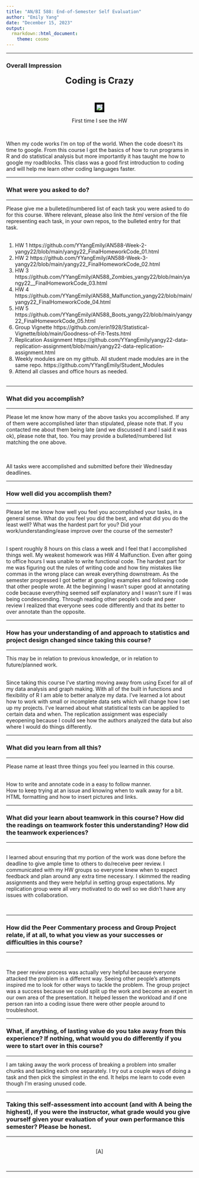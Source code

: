 ```yaml
---
title: "AN/BI 588: End-of-Semester Self Evaluation"
author: "Emily Yang"
date: "December 15, 2023"
output: 
  rmarkdown::html_document:
    theme: cosmo
---
```


***
### Overall Impression
<center>

<font size="+2"><b>Coding is Crazy</b></font></center><br>

<center><p><img src="https://gifdb.com/images/high/rupaul-drag-queen-funny-what-the-hell-3azy6hadh0s0wy9g.gif" style="border:5px solid black"><figcaption>First time I see the HW</figcaption></p>
</center><br>  

When my code works I'm on top of the world. When the code doesn't its time to google. From this course I got the basics of how to run programs in R and do statistical analysis but more importantly it has taught me how to google my roadblocks. This class was a good first introduction to coding and will help me learn other coding languages faster.

***

### What were you asked to do?

***

Please give me a bulleted/numbered list of each task you were asked to do for this course. Where relevant, please also link the *html* version of the file representing each task, in your own repos, to the bulleted entry for that task.<br><br>


1. HW 1 https://github.com/YYangEmily/AN588-Week-2-yangy22/blob/main/yangy22_FinalHomeworkCode_01.html <br>
2. HW 2 https://github.com/YYangEmily/AN588-Week-3-yangy22/blob/main/yangy22_FinalHomeworkCode_02.html <br>
3. HW 3 https://github.com/YYangEmily/AN588_Zombies_yangy22/blob/main/yangy22__FinalHomeworkCode_03.html <br>
4. HW 4 https://github.com/YYangEmily/AN588_Malfunction_yangy22/blob/main/yangy22_FinalHomeworkCode_04.html <br>
5. HW 5 https://github.com/YYangEmily/AN588_Boots_yangy22/blob/main/yangy22_FinalHomeworkCode_05.html <br>
6. Group Vignette https://github.com/erin1928/Statistical-Vignette/blob/main/Goodness-of-Fit-Tests.html <br>
7. Replication Assignment https://github.com/YYangEmily/yangy22-data-replication-assignment/blob/main/yangy22-data-replication-assignment.html <br>
8. Weekly modules are on my github. All student made modules are in the same repo. https://github.com/YYangEmily/Student_Modules <br>
9. Attend all classes and office hours as needed. <br> <br>

***
### What did you accomplish?

***

Please let me know how many of the above tasks you accomplished. If any of them were accomplished later than stipulated, please note that. If you contacted me about them being late (and we discussed it and I said it was ok), please note that, too. You may provide a bulleted/numbered list matching the one above.<br><br><br>

All tasks were accomplished and submitted before their Wednesday deadlines.  <br>

***
### How well did you accomplish them?

***

Please let me know how well you feel you accomplished your tasks, in a general sense. What do you feel you did the best, and what did you do the least well? What was the hardest part for you? Did your work/understanding/ease improve over the course of the semester?<br><br>

I spent roughly 8 hours on this class a week and I feel that I accomplished things well. My weakest homework was HW 4 Malfunction. Even after going to office hours I was unable to write functional code. The hardest part for me was figuring out the rules of writing code and how tiny mistakes like commas in the wrong place can wreak everything downstream. As the semester progressed I got better at googling examples and following code that other people wrote. At the beginning I wasn't super good at annotating code because everything seemed self explanatory and I wasn't sure if I was being condescending. Through reading other people's code and peer review I realized that everyone sees code differently and that its better to over annotate than the opposite. 


***

### How has your understanding of and approach to statistics and project design changed since taking this course?

***

This may be in relation to previous knowledge, or in relation to future/planned work.<br><br>

Since taking this course I've starting moving away from using Excel for all of my data analysis and graph making. With all of the built in functions and flexibility of R I am able to better analyze my data. I've learned a lot about how to work with small or incomplete data sets which will change how I set up my projects. I've learned about what statistical tests can be applied to certain data and when. The replication assignment was especially eyeopening because I could see how the authors analyzed the data but also where I would do things differently. 

***

### What did you learn from all this?

***

Please name at least three things you feel you learned in this course.<br><br>

How to write and annotate code in a easy to follow manner. <br>
How to keep trying at an issue and knowing when to walk away for a bit.<br>
HTML formatting and how to insert pictures and links. <br>

***

### What did your learn about teamwork in this course? How did the readings on teamwork foster this understanding? How did the teamwork experiences?

***

<br>
I learned about ensuring that my portion of the work was done before the deadline to give ample time to others to do/receive peer review. I communicated with my HW groups so everyone knew when to expect feedback and plan around any extra time necessary. I skimmed the reading assignments and they were helpful in setting group expectations. My replication group were all very motivated to do well so we didn't have any issues with collaboration.

<br>

***

### How did the Peer Commentary process and Group Project relate, if at all, to what you view as your successes or difficulties in this course?

***
<br>

The peer review process was actually very helpful because everyone attacked the problem in a different way. Seeing other people's attempts inspired me to look for other ways to tackle the problem. The group project was a success because we could split up the work and become an expert in our own area of the presentation. It helped lessen the workload and if one person ran into a coding issue there were other people around to troubleshoot. 

***

### What, if anything, of lasting value do you take away from this experience? If nothing, what would you do differently if you were to start over in this course? 

***


I am taking away the work process of breaking a problem into smaller chunks and tackling each one separately. I try out a couple ways of doing a task and then pick the simplest in the end. It helps me learn to code even though I'm erasing unused code. 

***

### Taking this self-assessment into account (and with **A** being the highest), if you were the instructor, what grade would you give yourself given your evaluation of your own performance this semester? Please be honest.

***

<br><center>[A]</center><br>

***